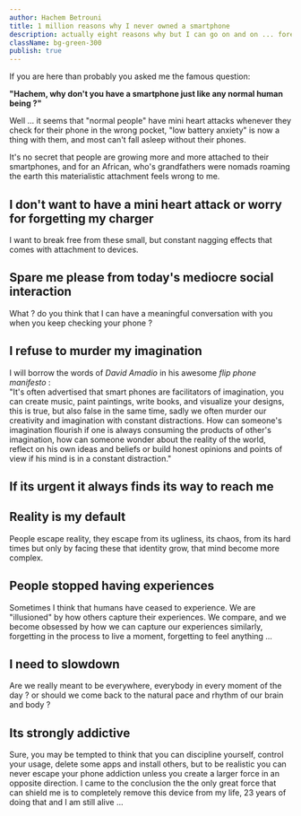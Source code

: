 ```yaml
---
author: Hachem Betrouni
title: 1 million reasons why I never owned a smartphone
description: actually eight reasons why but I can go on and on ... forever
className: bg-green-300
publish: true
---
```


If you are here than probably you asked me the famous question:

**"Hachem, why don't you have a smartphone just like any normal human being ?"**

Well ... it seems that "normal people" have mini heart attacks whenever they check for their phone in the wrong pocket,
"low battery anxiety" is now a thing with them, and most can't fall asleep without their phones.

It's no secret that people are growing more and more attached to their smartphones,
and for an African, who's grandfathers were nomads roaming the earth this materialistic attachment feels wrong to me.

## I don't want to have a mini heart attack or worry for forgetting my charger

I want to break free from these small, but constant nagging effects that comes with attachment to devices.

## Spare me please from today's mediocre social interaction

What ? do you think that I can have a meaningful conversation with you when you keep checking your phone ?

## I refuse to murder my imagination

I will borrow the words of _David Amadio_ in his awesome _flip phone manifesto_ :  
"It's often advertised that smart phones are facilitators of imagination,
you can create music, paint paintings, write books,
and visualize your designs, this is true,
but also false in the same time, sadly we often murder our creativity and imagination
with constant distractions. How can someone's imagination flourish if one is always
consuming the products of other's imagination, how can someone wonder about the reality of the world,
reflect on his own ideas and beliefs or build honest opinions and points of view if his mind is in a constant distraction."

## If its urgent it always finds its way to reach me

## Reality is my default

People escape reality, they escape from its ugliness, its chaos, from its hard times but only
by facing these that identity grow, that mind become more complex.

## People stopped having experiences

Sometimes I think that humans have ceased to experience. We are "illusioned" by how others capture their experiences.
We compare, and we become obsessed by how we can capture our experiences similarly,
forgetting in the process to live a moment, forgetting to feel anything ...

## I need to slowdown

Are we really meant to be everywhere, everybody in every moment of the day ?
or should we come back to the natural pace and rhythm of our brain and body ?

## Its strongly addictive

Sure, you may be tempted to think that you can discipline yourself, control your usage, delete some apps and install others,
but to be realistic you can never escape your phone addiction unless you create a larger force in an opposite direction.
I came to the conclusion the the only great force that can shield me is to completely remove this device from my life,
23 years of doing that and I am still alive ...

